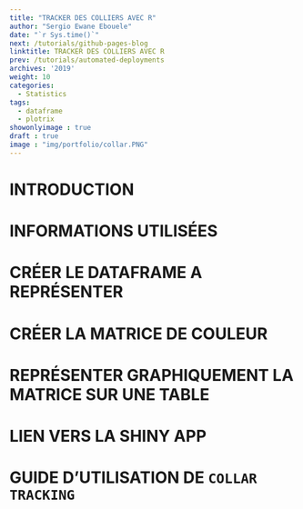 ```yaml
---
title: "TRACKER DES COLLIERS AVEC R"
author: "Sergio Ewane Ebouele"
date: "`r Sys.time()`"
next: /tutorials/github-pages-blog
linktitle: TRACKER DES COLLIERS AVEC R
prev: /tutorials/automated-deployments
archives: '2019'
weight: 10
categories:
  - Statistics
tags:
  - dataframe
  - plotrix
showonlyimage : true
draft : true
image : "img/portfolio/collar.PNG"
---
```



# INTRODUCTION




# INFORMATIONS UTILISÉES





# CRÉER LE DATAFRAME A REPRÉSENTER




# CRÉER LA MATRICE DE COULEUR




# REPRÉSENTER GRAPHIQUEMENT LA MATRICE SUR UNE TABLE





# LIEN VERS LA SHINY APP




# GUIDE D'UTILISATION DE `COLLAR TRACKING`





